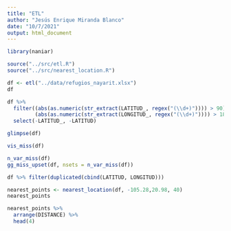 ```yaml
---
title: "ETL"
author: "Jesús Enrique Miranda Blanco"
date: "10/7/2021"
output: html_document
---
```

```r
library(naniar)
```


```r
source("../src/etl.R")
source("../src/nearest_location.R")
```


```r
df <- etl("../data/refugios_nayarit.xlsx")
df
```

```r
df %>%
  filter((abs(as.numeric(str_extract(LATITUD_, regex("(\\d+)")))) > 90) |  
         (abs(as.numeric(str_extract(LONGITUD_, regex("(\\d+)")))) > 180)) %>% 
  select(-LATITUD_, -LATITUD)
```


```r
glimpse(df)
```


```r
vis_miss(df)
```


```r
n_var_miss(df)
gg_miss_upset(df, nsets = n_var_miss(df))
```

```r
df %>% filter(duplicated(cbind(LATITUD, LONGITUD))) 
```

```r
nearest_points <- nearest_location(df, -105.28,20.98, 40)
nearest_points
```


```r
nearest_points %>%
  arrange(DISTANCE) %>%
  head(4)
```



